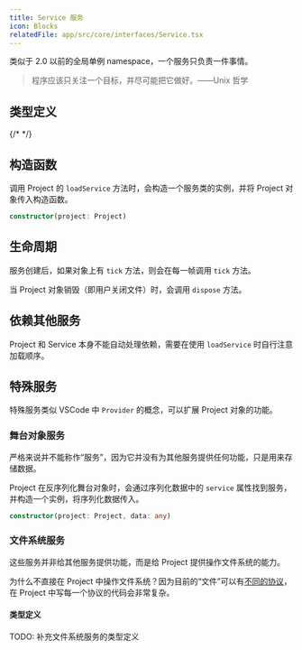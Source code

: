 ```yaml
---
title: Service 服务
icon: Blocks
relatedFile: app/src/core/interfaces/Service.tsx
---
```


类似于 2.0 以前的全局单例 namespace，一个服务只负责一件事情。

> 程序应该只关注一个目标，并尽可能把它做好。——Unix 哲学

## 类型定义

{/* <AutoTypeTable path="../app/src/core/interfaces/Service.tsx" name="Service" /> */}

## 构造函数

调用 Project 的 `loadService` 方法时，会构造一个服务类的实例，并将 Project 对象传入构造函数。

```ts
constructor(project: Project)
```

## 生命周期

服务创建后，如果对象上有 `tick` 方法，则会在每一帧调用 `tick` 方法。

当 Project 对象销毁（即用户关闭文件）时，会调用 `dispose` 方法。

## 依赖其他服务

Project 和 Service 本身不能自动处理依赖，需要在使用 `loadService` 时自行注意加载顺序。

## 特殊服务

特殊服务类似 VSCode 中 `Provider` 的概念，可以扩展 Project 对象的功能。

### 舞台对象服务

严格来说并不能称作“服务”，因为它并没有为其他服务提供任何功能，只是用来存储数据。

Project 在反序列化舞台对象时，会通过序列化数据中的 `service` 属性找到服务，并构造一个实例，将序列化数据传入。

```ts
constructor(project: Project, data: any)
```

### 文件系统服务

这些服务并非给其他服务提供功能，而是给 Project 提供操作文件系统的能力。

为什么不直接在 Project 中操作文件系统？因为目前的“文件”可以有[不同的协议](/docs/app/v2-changelog#uri)，在 Project 中写每一个协议的代码会非常复杂。

#### 类型定义

TODO: 补充文件系统服务的类型定义

